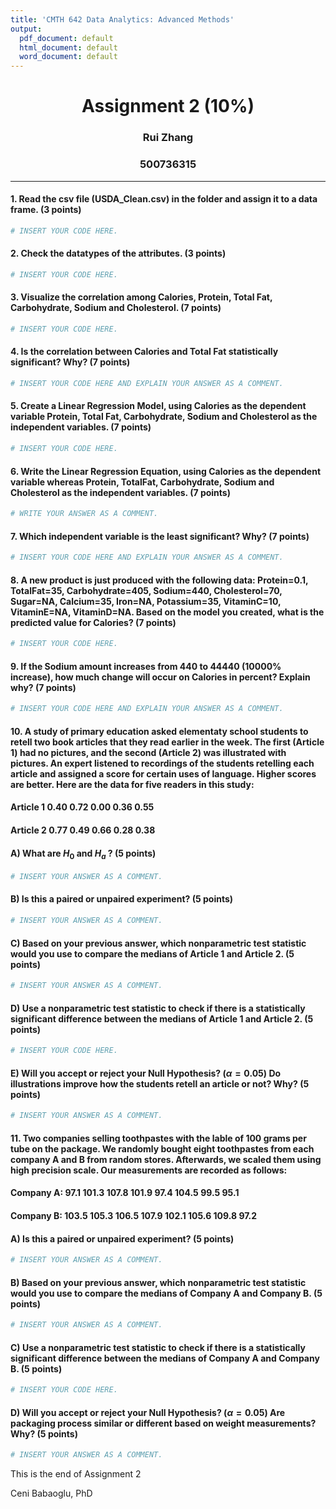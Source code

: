 ```yaml
---
title: 'CMTH 642 Data Analytics: Advanced Methods'
output:
  pdf_document: default
  html_document: default
  word_document: default
---
```

<center> <h1> Assignment 2 (10%) </h1> </center>
<center>  <h3> Rui Zhang </h2> </center>
<center> <h3> 500736315 </h2> </center>
---

#### 1. Read the csv file (USDA_Clean.csv) in the folder and assign it to a data frame. (3 points)
```r
# INSERT YOUR CODE HERE.
```

#### 2. Check the datatypes of the attributes. (3 points)
```r
# INSERT YOUR CODE HERE.
```

#### 3. Visualize the correlation among Calories, Protein, Total Fat, Carbohydrate, Sodium and Cholesterol. (7 points)
```r
# INSERT YOUR CODE HERE.
```

#### 4. Is the correlation between Calories and Total Fat statistically significant? Why? (7 points)
```r
# INSERT YOUR CODE HERE AND EXPLAIN YOUR ANSWER AS A COMMENT.
```

#### 5. Create a Linear Regression Model, using Calories as the dependent variable Protein, Total Fat, Carbohydrate, Sodium and Cholesterol as the independent variables. (7 points)
```r
# INSERT YOUR CODE HERE.
```

#### 6. Write the Linear Regression Equation, using Calories as the dependent variable whereas Protein, TotalFat, Carbohydrate, Sodium and Cholesterol as the independent variables. (7 points)
```r
# WRITE YOUR ANSWER AS A COMMENT.
```

#### 7. Which independent variable is the least significant? Why? (7 points)
```r
# INSERT YOUR CODE HERE AND EXPLAIN YOUR ANSWER AS A COMMENT.
```

#### 8. A new product is just produced with the following data:                                                            Protein=0.1, TotalFat=35, Carbohydrate=405, Sodium=440, Cholesterol=70, Sugar=NA, Calcium=35, Iron=NA, Potassium=35, VitaminC=10,	VitaminE=NA, VitaminD=NA.                                                                                                         Based on the model you created, what is the predicted value for Calories? (7 points)
```r
# INSERT YOUR CODE HERE.
```

#### 9. If the Sodium amount increases from 440 to 44440 (10000% increase), how much change will occur on Calories in percent? Explain why? (7 points)
```r
# INSERT YOUR CODE HERE AND EXPLAIN YOUR ANSWER AS A COMMENT.
```


#### 10. A study of primary education asked elementaty school students to retell two book articles that they read earlier in the week. The first (Article 1) had no pictures, and the second (Article 2) was illustrated with pictures. An expert listened to recordings of the students retelling each article and assigned a score for certain uses of language. Higher scores are better. Here are the data for five readers in this study:

#### Article 1   0.40   0.72   0.00   0.36   0.55

#### Article 2   0.77   0.49   0.66   0.28   0.38


#### A) What are $H_0$ and $H_a$ ? (5 points)
```r
# INSERT YOUR ANSWER AS A COMMENT.
```

#### B) Is this a paired or unpaired experiment? (5 points)
```r
# INSERT YOUR ANSWER AS A COMMENT.
```

#### C) Based on your previous answer, which nonparametric test statistic would you use to compare the medians of Article 1 and Article 2. (5 points) 
```r
# INSERT YOUR ANSWER AS A COMMENT.
```

#### D) Use a nonparametric test statistic to check if there is a statistically significant difference between the medians of Article 1 and Article 2. (5 points) 
```r
# INSERT YOUR CODE HERE.
```

#### E) Will you accept or reject your Null Hypothesis? ($\alpha = 0.05$) Do illustrations improve how the students retell an article or not? Why? (5 points)
```r
# INSERT YOUR ANSWER AS A COMMENT.
```

#### 11. Two companies selling toothpastes with the lable of 100 grams per tube on the package. We randomly bought eight toothpastes from each company A and B from random stores. Afterwards, we scaled them using high precision scale. Our measurements are recorded as follows:

#### Company A: 97.1   101.3   107.8   101.9   97.4    104.5   99.5    95.1
#### Company B: 103.5  105.3   106.5   107.9   102.1   105.6   109.8   97.2


#### A) Is this a paired or unpaired experiment? (5 points)
```r
# INSERT YOUR ANSWER AS A COMMENT.
```

#### B) Based on your previous answer, which nonparametric test statistic would you use to compare the medians of Company A and Company B. (5 points) 
```r
# INSERT YOUR ANSWER AS A COMMENT.
```

#### C) Use a nonparametric test statistic to check if there is a statistically significant difference between the medians of Company A and Company B. (5 points) 
```r
# INSERT YOUR CODE HERE.
```

#### D) Will you accept or reject your Null Hypothesis? ($\alpha = 0.05$) Are packaging process similar or different based on weight measurements? Why? (5 points)
```r
# INSERT YOUR ANSWER AS A COMMENT.
```

This is the end of Assignment 2

Ceni Babaoglu, PhD
